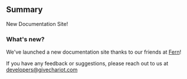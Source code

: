 ## Summary

New Documentation Site!

### What's new?

We've launched a new documentation site thanks to our friends at [Fern](https://www.buildwithfern.com/)!

<Tip>If you have any feedback or suggestions, please reach out to us at developers@givechariot.com</Tip>

